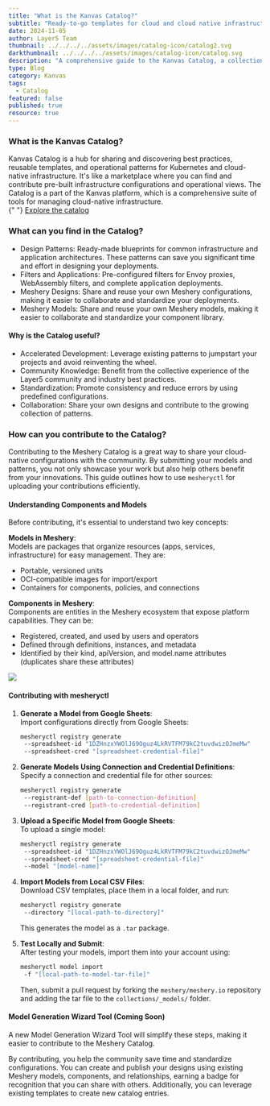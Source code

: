 ```yaml
---
title: "What is the Kanvas Catalog?"
subtitle: "Ready-to-go templates for cloud and cloud native infrastructure"
date: 2024-11-05
author: Layer5 Team
thumbnail: ../../../../assets/images/catalog-icon/catalog2.svg
darkthumbnail: ../../../../assets/images/catalog-icon/catalog.svg
description: "A comprehensive guide to the Kanvas Catalog, a collection of curated, pre-built, and ready-to-use cloud and cloud native infrastructure configurations."
type: Blog
category: Kanvas
tags:
  - Catalog
featured: false
published: true
resource: true
---
```



<BlogWrapper>

### What is the Kanvas Catalog?

<Link to="/cloud-native-management/catalog">Kanvas Catalog</Link> is a hub for sharing
and discovering best practices, reusable templates, and operational patterns for
Kubernetes and cloud-native infrastructure. It's like a marketplace where you can
find and contribute pre-built infrastructure configurations and operational views.
The Catalog is a part of the Kanvas platform, which is a comprehensive suite of tools
for managing cloud-native infrastructure.

<div className="note">
  {" "}
  <a href="https://meshery.layer5.io/catalog">Explore the catalog</a>
</div>

### What can you find in the Catalog?

- Design Patterns: Ready-made blueprints for common infrastructure and application architectures. These patterns can save you significant time and effort in designing your deployments.
- Filters and Applications: Pre-configured filters for Envoy proxies, WebAssembly filters, and complete application deployments.
- Meshery Designs: Share and reuse your own Meshery configurations, making it easier to collaborate and standardize your deployments.
- Meshery Models: Share and reuse your own Meshery models, making it easier to collaborate and standardize your component library.

#### Why is the Catalog useful?

- Accelerated Development: Leverage existing patterns to jumpstart your projects and avoid reinventing the wheel.
- Community Knowledge: Benefit from the collective experience of the Layer5 community and industry best practices.
- Standardization: Promote consistency and reduce errors by using predefined configurations.
- Collaboration: Share your own designs and contribute to the growing collection of patterns.

### How can you contribute to the Catalog?

Contributing to the Meshery Catalog is a great way to share your cloud-native configurations with the community. By submitting your models and patterns, you not only showcase your work but also help others benefit from your innovations. This guide outlines how to use `mesheryctl` for uploading your contributions efficiently.

#### Understanding Components and Models

Before contributing, it's essential to understand two key concepts:

**Models in Meshery**:  
Models are packages that organize resources (apps, services, infrastructure) for easy management. They are:

- Portable, versioned units
- OCI-compatible images for import/export
- Containers for components, policies, and connections

**Components in Meshery**:  
Components are entities in the Meshery ecosystem that expose platform capabilities. They can be:

- Registered, created, and used by users and operators
- Defined through definitions, instances, and metadata
- Identified by their kind, apiVersion, and model.name attributes (duplicates share these attributes)

<img src={MesheryModelsBreakdown}></img>

#### Contributing with mesheryctl

1. **Generate a Model from Google Sheets**:  
   Import configurations directly from Google Sheets:

   ```bash
   mesheryctl registry generate
    --spreadsheet-id "1DZHnzxYWOlJ69Oguz4LkRVTFM79kC2tuvdwizOJmeMw"
    --spreadsheet-cred "[spreadsheet-credential-file]"
   ```

2. **Generate Models Using Connection and Credential Definitions**:  
   Specify a connection and credential file for other sources:

   ```bash
   mesheryctl registry generate
    --registrant-def [path-to-connection-definition]
    --registrant-cred [path-to-credential-definition]
   ```

3. **Upload a Specific Model from Google Sheets**:  
   To upload a single model:

   ```bash
   mesheryctl registry generate
    --spreadsheet-id "1DZHnzxYWOlJ69Oguz4LkRVTFM79kC2tuvdwizOJmeMw"
    --spreadsheet-cred "[spreadsheet-credential-file]"
    --model "[model-name]"
   ```

4. **Import Models from Local CSV Files**:  
   Download CSV templates, place them in a local folder, and run:

   ```bash
   mesheryctl registry generate
    --directory "[local-path-to-directory]"
   ```

   This generates the model as a `.tar` package.

5. **Test Locally and Submit**:  
   After testing your models, import them into your account using:
   ```bash
   mesheryctl model import
    -f "[local-path-to-model-tar-file]"
   ```
   Then, submit a pull request by forking the `meshery/meshery.io` repository and adding the tar file to the `collections/_models/` folder.

#### Model Generation Wizard Tool (Coming Soon)

A new Model Generation Wizard Tool will simplify these steps, making it easier to contribute to the Meshery Catalog.

By contributing, you help the community save time and standardize configurations. You can create and publish your designs using existing Meshery models, components, and relationships, earning a badge for recognition that you can share with others. Additionally, you can leverage existing templates to create new catalog entries.

</BlogWrapper>

